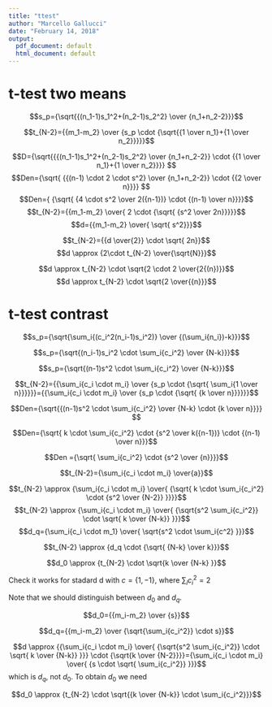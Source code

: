 ```yaml
---
title: "ttest"
author: "Marcello Gallucci"
date: "February 14, 2018"
output:
  pdf_document: default
  html_document: default
---
```


# t-test two means

$$s_p={\sqrt{{(n_1-1)s_1^2+(n_2-1)s_2^2} \over {n_1+n_2-2}}}$$

$$t_{N-2}={{m_1-m_2} \over {s_p \cdot {\sqrt{{1 \over n_1}+{1 \over n_2}}}}}$$



$$D={\sqrt{{{(n_1-1)s_1^2+(n_2-1)s_2^2} \over {n_1+n_2-2}} \cdot {{1 \over n_1}+{1 \over n_2}}}} $$
$$Den={\sqrt{ {{(n-1) \cdot 2 \cdot s^2} \over {n_1+n_2-2}} \cdot {{2 \over n}}}} $$
$$Den={ {\sqrt{ {4 \cdot s^2 \over 2({n-1})} \cdot {(n-1) \over n}}}}$$
$$t_{N-2}={{m_1-m_2} \over{ 2 \cdot {\sqrt{ {s^2 \over 2n}}}}}$$
$$d={{m_1-m_2} \over{ \sqrt{ s^2}}}$$


$$t_{N-2}={{d \over{2}} \cdot \sqrt{ 2n}}$$
$$d \approx {2\cdot t_{N-2} \over{\sqrt{N}}}$$

$$d \approx t_{N-2} \cdot \sqrt{2 \cdot 2 \over{2{(n})}}$$
$$d \approx t_{N-2} \cdot \sqrt{2 \over{{n}}}$$

# t-test contrast

$$s_p={\sqrt{\sum_i{(c_i^2(n_i-1)s_i^2)} \over {(\sum_i{n_i})-k}}}$$

$$s_p={\sqrt{(n_i-1)s_i^2 \cdot \sum_i{c_i^2} \over {N-k}}}$$

$$s_p={\sqrt{(n-1)s^2 \cdot \sum_i{c_i^2} \over {N-k}}}$$

$$t_{N-2}={{\sum_i{c_i \cdot m_i} \over {s_p \cdot {\sqrt{ \sum_i{1 \over n}}}}}}={{\sum_i{c_i \cdot m_i} \over {s_p \cdot {\sqrt{ {k \over n}}}}}}$$


$$Den={\sqrt{{(n-1)s^2 \cdot \sum_i{c_i^2} \over {N-k} \cdot {k \over n}}}} $$

$$Den={\sqrt{ k \cdot  \sum_i{c_i^2} \cdot {s^2 \over k({n-1})} \cdot {(n-1) \over n}}}$$


$$Den ={\sqrt{  \sum_i{c_i^2} \cdot {s^2 \over {n}}}}$$


$$t_{N-2}={\sum_i{c_i \cdot m_i} \over{a}}$$

$$t_{N-2} \approx {\sum_i{c_i \cdot m_i} \over{ {\sqrt{ k \cdot  \sum_i{c_i^2} \cdot {s^2 \over {N-2}} }}}}$$
$$t_{N-2} \approx {\sum_i{c_i \cdot m_i} \over{ {\sqrt{s^2 \sum_i{c_i^2}} \cdot \sqrt{ k \over {N-k}} }}}$$
$$d_q={\sum_i{c_i \cdot m_1} \over{ \sqrt{s^2 \cdot \sum_i{c^2} }}}$$

$$t_{N-2} \approx {d_q \cdot {\sqrt{ {N-k} \over k}}}$$

$$d_0 \approx {t_{N-2} \cdot \sqrt{k \over {N-k} }}$$

Check it works for stadard d with $c=\{1,-1\}$, where $\sum_i{c_i^2=2}$

Note that we should distinguish between $d_0$ and $d_q$. 

$$d_0={{m_i-m_2} \over {s}}$$

$$d_q={{m_i-m_2} \over {\sqrt{\sum_i{c_i^2}} \cdot s}}$$


$$d \approx {{\sum_i{c_i \cdot m_i} \over{ {\sqrt{s^2 \sum_i{c_i^2}} \cdot \sqrt{ k \over {N-k}} }}} \cdot {\sqrt{k \over {N-2}}}}={\sum_i{c_i \cdot m_i} \over{ {s \cdot \sqrt{ \sum_i{c_i^2}}  }}}$$
which is $d_q$, not $d_0$. To obtain $d_0$ we need

$$d_0 \approx {t_{N-2} \cdot \sqrt{{k \over {N-k}} \cdot \sum_i{c_i^2}}}$$

